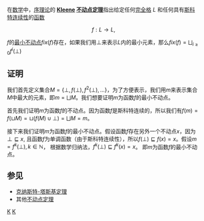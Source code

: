 {{unreferenced|time=2010-1-1}}

在[[数学|数学]]中，[[序理论|序理论]]的 '''[[Stephen_Cole_Kleene|Kleene]] [[不动点|不动点]][[定理|定理]]'''指出给定任何[[完全格|完全格]] ''L'' 和任何具有[[Scott连续性|斯科特连续性]]的[[函数|函数]] 

:<math>f: L \to L,</math>

<math>f</math>的[[最小不动点|最小不动点]]<math>fix(f)</math>存在，如果我们用<math>\bot</math>来表示''L''内的最小元素，那么<math>fix(f) = \bigsqcup_{i \geq 0}f^{i}(\bot)</math>

== 证明 ==

我们首先定义集合<math>M = \{\bot, f(\bot), f^{2}(\bot), \ldots\}</math>，为了方便表示，我们用<math>m</math>来表示集合<math>M</math>中最大的元素，即<math>m = \bigsqcup M</math>。我们想要证明<math>m</math>为函数<math>f</math>的最小不动点。

首先我们证明<math>m</math>为函数<math>f</math>的不动点。因为函数<math>f</math>是斯科特连续的，所以我们有<math>f(m) = f(\sqcup M) = \sqcup(f(M) \cup \bot) = \bigsqcup M = m</math>。

接下来我们证明<math>m</math>为函数<math>f</math>的最小不动点。假设函数<math>f</math>存在另外一个不动点<math>x</math>，因为<math>\bot \sqsubseteq x</math>, 且函数<math>f</math>为单调函数（由于斯科特连续性），所以<math>f(\bot) \sqsubseteq f(x) = x</math>。假设<math>m = f^{k}(\bot), k \in \mathbb{N}</math>， 根据数学归纳法，<math>f^{k}(\bot) \sqsubseteq f^{k}(x) = x</math>。 即<math>m</math>为函数<math>f</math>的最小不动点。

== 参见 ==
*[[克纳斯特-塔斯基定理|克纳斯特-塔斯基定理]]
* 其他[[不动点定理|不动点定理]]
{{math-stub}}

[[Category:不动点|K]]
[[Category:数学定理|K]]